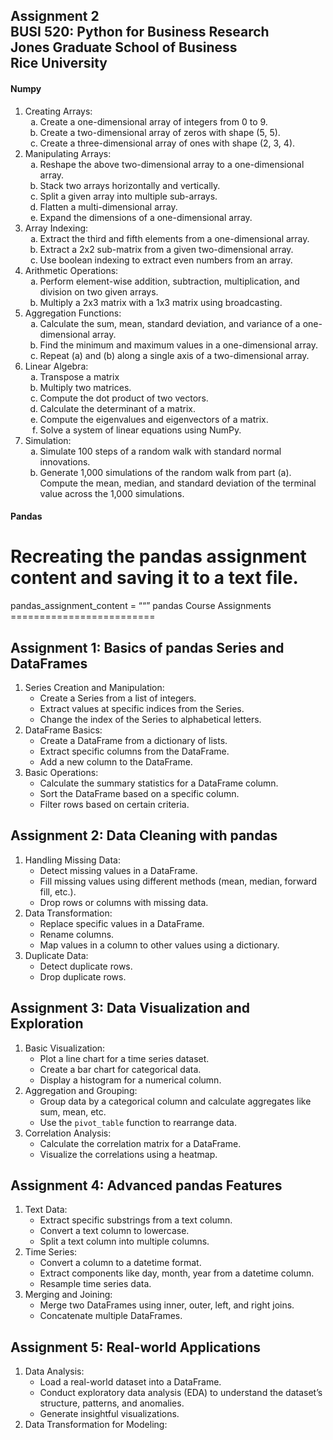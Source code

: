## Assignment 2<br>BUSI 520: Python for Business Research<br>Jones Graduate School of Business<br>Rice University<br>


#### Numpy

1. Creating Arrays:
   a. Create a one-dimensional array of integers from 0 to 9.
   b. Create a two-dimensional array of zeros with shape (5, 5).
   c. Create a three-dimensional array of ones with shape (2, 3, 4).

2. Manipulating Arrays:
   a. Reshape the above two-dimensional array to a one-dimensional array.
   b. Stack two arrays horizontally and vertically.
   c. Split a given array into multiple sub-arrays.
   d. Flatten a multi-dimensional array.
   e. Expand the dimensions of a one-dimensional array.

3. Array Indexing:
   a. Extract the third and fifth elements from a one-dimensional array.
   b. Extract a 2x2 sub-matrix from a given two-dimensional array.
   c. Use boolean indexing to extract even numbers from an array.

4. Arithmetic Operations:  
   a. Perform element-wise addition, subtraction, multiplication, and division on two given arrays.
   b. Multiply a 2x3 matrix with a 1x3 matrix using broadcasting.
  
5. Aggregation Functions:
   a. Calculate the sum, mean, standard deviation, and variance of a one-dimensional array.
   b. Find the minimum and maximum values in a one-dimensional array.
   c. Repeat (a) and (b) along a single axis of a two-dimensional array.

6. Linear Algebra:
   a. Transpose a matrix
   b. Multiply two matrices.
   c. Compute the dot product of two vectors.
   d. Calculate the determinant of a matrix.
   e. Compute the eigenvalues and eigenvectors of a matrix.
   f. Solve a system of linear equations using NumPy.

7. Simulation:
   a. Simulate 100 steps of a random walk with standard normal innovations.
   b. Generate 1,000 simulations of the random walk from part (a).  Compute the mean, median, and standard deviation of the terminal value across the 1,000 simulations.  

#### Pandas

# Recreating the pandas assignment content and saving it to a text file.

pandas_assignment_content = """
pandas Course Assignments
=========================

Assignment 1: Basics of pandas Series and DataFrames
----------------------------------------------------
1. Series Creation and Manipulation:
   - Create a Series from a list of integers.
   - Extract values at specific indices from the Series.
   - Change the index of the Series to alphabetical letters.

2. DataFrame Basics:
   - Create a DataFrame from a dictionary of lists.
   - Extract specific columns from the DataFrame.
   - Add a new column to the DataFrame.

3. Basic Operations:
   - Calculate the summary statistics for a DataFrame column.
   - Sort the DataFrame based on a specific column.
   - Filter rows based on certain criteria.


Assignment 2: Data Cleaning with pandas
---------------------------------------
1. Handling Missing Data:
   - Detect missing values in a DataFrame.
   - Fill missing values using different methods (mean, median, forward fill, etc.).
   - Drop rows or columns with missing data.

2. Data Transformation:
   - Replace specific values in a DataFrame.
   - Rename columns.
   - Map values in a column to other values using a dictionary.

3. Duplicate Data:
   - Detect duplicate rows.
   - Drop duplicate rows.


Assignment 3: Data Visualization and Exploration
-------------------------------------------------
1. Basic Visualization:
   - Plot a line chart for a time series dataset.
   - Create a bar chart for categorical data.
   - Display a histogram for a numerical column.

2. Aggregation and Grouping:
   - Group data by a categorical column and calculate aggregates like sum, mean, etc.
   - Use the `pivot_table` function to rearrange data.

3. Correlation Analysis:
   - Calculate the correlation matrix for a DataFrame.
   - Visualize the correlations using a heatmap.


Assignment 4: Advanced pandas Features
--------------------------------------
1. Text Data:
   - Extract specific substrings from a text column.
   - Convert a text column to lowercase.
   - Split a text column into multiple columns.

2. Time Series:
   - Convert a column to a datetime format.
   - Extract components like day, month, year from a datetime column.
   - Resample time series data.

3. Merging and Joining:
   - Merge two DataFrames using inner, outer, left, and right joins.
   - Concatenate multiple DataFrames.


Assignment 5: Real-world Applications
-------------------------------------
1. Data Analysis:
   - Load a real-world dataset into a DataFrame.
   - Conduct exploratory data analysis (EDA) to understand the dataset's structure, patterns, and anomalies.
   - Generate insightful visualizations.

2. Data Transformation for Modeling:
  


